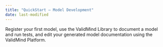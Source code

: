 ```yaml
---
title: "QuickStart — Model Development"
date: last-modified
---
```


Register your first model, use the ValidMind Library to document a model and run tests, and edit your generated model documentation using the ValidMind Platform. 